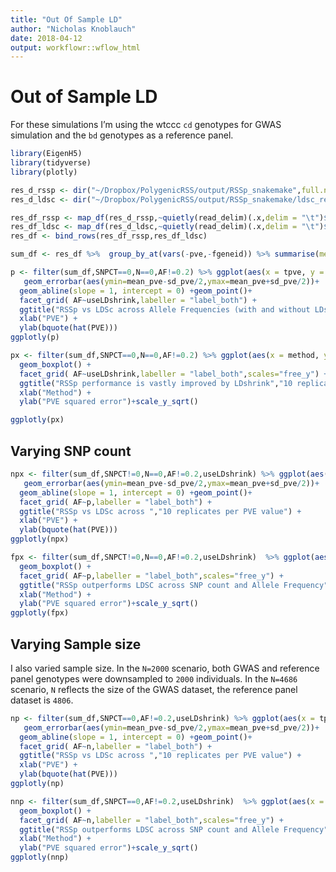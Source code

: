 ```yaml
---
title: "Out Of Sample LD"
author: "Nicholas Knoblauch"
date: 2018-04-12
output: workflowr::wflow_html
---
```


# Out of Sample LD

For these simulations I'm using the wtccc `cd` genotypes for GWAS simulation and the `bd` genotypes as a reference panel.


```r
library(EigenH5)
library(tidyverse)
library(plotly)
```



```r
res_d_rssp <- dir("~/Dropbox/PolygenicRSS/output/RSSp_snakemake",full.names = T,pattern="SNP")
res_d_ldsc <- dir("~/Dropbox/PolygenicRSS/output/RSSp_snakemake/ldsc_res/",pattern="cd",full.names = T)

res_df_rssp <- map_df(res_d_rssp,~quietly(read_delim)(.x,delim = "\t")$result %>% mutate(chrom=as.character(chrom),method="RSSp")) %>% filter(!is.na(simulation),!is.na(useLDshrink)) %>% filter(scenario == "RepPVE", dataset == "cd", panel_dataset == "bd",chrom=="1-22",simulation=="gwas",!is.na(chrom),!is.na(AF)) %>% select(-ends_with("bound"),-sigu,-lnZ,-bias,-tbias,-optim,-useGradient,-log_params,-message,-convergence)
res_df_ldsc <- map_df(res_d_ldsc,~quietly(read_delim)(.x,delim = "\t")$result %>% mutate(Intercept=as.character(Intercept),chrom=as.character(chrom),method=ifelse(useIntercept,"LDSC_Intercept","LDSC_noIntercept"))) %>% filter(scenario == "RepPVE", dataset == "cd", panel_dataset == "bd",chrom=="1-22",simulation=="gwas",!is.na(chrom),!is.na(AF))%>% select(-Lambda_GC,-Mean_Chi_2,-Total_time_elapsed,-Intercept)
res_df <- bind_rows(res_df_rssp,res_df_ldsc)

sum_df <- res_df %>%  group_by_at(vars(-pve,-fgeneid)) %>% summarise(mean_pve=mean(pve),sd_pve=sd(pve),error_pve=mean((pve-tpve)^2)) %>% ungroup()
```


```r
p <- filter(sum_df,SNPCT==0,N==0,AF!=0.2) %>% ggplot(aes(x = tpve, y = mean_pve,col=method)) +
   geom_errorbar(aes(ymin=mean_pve-sd_pve/2,ymax=mean_pve+sd_pve/2))+
  geom_abline(slope = 1, intercept = 0) +geom_point()+
  facet_grid( AF~useLDshrink,labeller = "label_both") +
  ggtitle("RSSp vs LDSc across Allele Frequencies (with and without LDshrink)","10 replicates per PVE value") +
  xlab("PVE") + 
  ylab(bquote(hat(PVE)))
ggplotly(p)
```


```r
px <- filter(sum_df,SNPCT==0,N==0,AF!=0.2) %>% ggplot(aes(x = method, y = error_pve,fill=method)) +
  geom_boxplot() + 
  facet_grid( AF~useLDshrink,labeller = "label_both",scales="free_y") +
  ggtitle("RSSp performance is vastly improved by LDshrink","10 replicates per PVE value") +
  xlab("Method") + 
  ylab("PVE squared error")+scale_y_sqrt()

ggplotly(px)
```

## Varying SNP count


```r
npx <- filter(sum_df,SNPCT!=0,N==0,AF!=0.2,useLDshrink) %>% ggplot(aes(x = tpve, y = mean_pve,col=method)) +
   geom_errorbar(aes(ymin=mean_pve-sd_pve/2,ymax=mean_pve+sd_pve/2))+
  geom_abline(slope = 1, intercept = 0) +geom_point()+
  facet_grid( AF~p,labeller = "label_both") +
  ggtitle("RSSp vs LDSc across ","10 replicates per PVE value") +
  xlab("PVE") + 
  ylab(bquote(hat(PVE)))
ggplotly(npx)
```


```r
fpx <- filter(sum_df,SNPCT!=0,N==0,AF!=0.2,useLDshrink)  %>% ggplot(aes(x = method, y = error_pve,fill=method)) +
  geom_boxplot() + 
  facet_grid( AF~p,labeller = "label_both",scales="free_y") +
  ggtitle("RSSp outperforms LDSC across SNP count and Allele Frequency","10 replicates per PVE value, using LDshrink") +
  xlab("Method") + 
  ylab("PVE squared error")+scale_y_sqrt()
ggplotly(fpx)
```


## Varying Sample size

I also varied sample size.  In the `N=2000` scenario, both GWAS and reference panel genotypes were downsampled to `2000` individuals.  In the `N=4686` scenario, `N` reflects the size of the GWAS dataset, the reference panel dataset is `4806`.

```r

np <- filter(sum_df,SNPCT==0,AF!=0.2,useLDshrink) %>% ggplot(aes(x = tpve, y = mean_pve,col=method)) +
   geom_errorbar(aes(ymin=mean_pve-sd_pve/2,ymax=mean_pve+sd_pve/2))+
  geom_abline(slope = 1, intercept = 0) +geom_point()+
  facet_grid( AF~n,labeller = "label_both") +
  ggtitle("RSSp vs LDSc across ","10 replicates per PVE value") +
  xlab("PVE") + 
  ylab(bquote(hat(PVE)))
ggplotly(np)
```


```r
nnp <- filter(sum_df,SNPCT==0,AF!=0.2,useLDshrink)  %>% ggplot(aes(x = method, y = error_pve,fill=method)) +
  geom_boxplot() + 
  facet_grid( AF~n,labeller = "label_both",scales="free_y") +
  ggtitle("RSSp outperforms LDSC across SNP count and Allele Frequency","10 replicates per PVE value, using LDshrink") +
  xlab("Method") + 
  ylab("PVE squared error")+scale_y_sqrt()
ggplotly(nnp)
```
<!-- # Estimates when PVE is precisely 0 -->

<!-- These (2) simulations were performed using the `RA` dataset -->

<!-- ```{r} -->
<!-- res_d_rssp <- dir("~/Dropbox/PolygenicRSS/output/RSSp_snakemake",pattern="ra",full.names = T) -->
<!-- # res_d_rssp <- dir("~/Dropbox/PolygenicRSS/output/RSSp_snakemake",pattern="ra",full.names = T) -->


<!-- res_df <- map_df(res_d_rssp,read_delim,delim="\t") %>% filter(scenario=="NoPVE")  -->
<!-- tparam_df <- distinct(res_df,fgeneid,tsigu,tpve,p,n) -->
<!-- ggplot(res_df,aes(x=tpve,y=pve))+geom_point()+geom_smooth(method="lm",formula=y~x+0)+facet_grid(useLDshrink~simulation,labeller = "label_both")+ggtitle("RSSp",paste0("p=",unique(tparam_df$p),",N=",unique(tparam_df$n)))+xlab("PVE")+ylab(bquote(hat(PVE))) -->
<!-- # rss_res <- select(res_df,fgeneid,tpve,pve,simulation,useLDshrink) %>% mutate(RSSp=tpve-pve) %>% select(-pve) -->
<!-- ``` -->




<!-- ```{r} -->
<!-- res_d_rssp <- dir("~/Dropbox/PolygenicRSS/output/RSSp_snakemake/ldsc_res/",pattern="ra",full.names = T) -->
<!-- res_df <- map_df(res_d_rssp,~read_delim(.x,delim="\t") %>% mutate(Intercept=as.character(Intercept))) %>% filter(scenario=="NoPVE")  %>% inner_join(tparam_df) -->
<!-- ggplot(res_df,aes(x=tpve,y=pve))+geom_point()+geom_smooth(method="lm",formula=y~x+0)+facet_grid(useLDshrink~useIntercept,labeller = "label_both")+ggtitle("LDSC",paste0("p=",unique(tparam_df$p),",N=",unique(tparam_df$n)))+xlab("PVE")+ylab(bquote(hat(PVE))) -->

<!-- ``` -->

